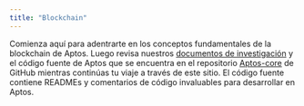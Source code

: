 ```yaml
---
title: "Blockchain"
---
```



Comienza aquí para adentrarte en los conceptos fundamentales de la blockchain de Aptos. Luego revisa nuestros [documentos de investigación](https://aptoslabs.com/research) y el código fuente de Aptos que se encuentra en el repositorio [Aptos-core](https://github.com/aptos-labs/aptos-core) de GitHub mientras continúas tu viaje a través de este sitio. El código fuente contiene READMEs y comentarios de código invaluables para desarrollar en Aptos.

<CardGrid>
  <LinkCard href="/es/network/blockchain/aptos-white-paper" title="Libro Blanco de Aptos" description="Explora el libro blanco fundacional de Aptos." />

  <LinkCard href="/es/network/blockchain/blockchain-deep-dive" title="Inmersión Profunda en la Blockchain de Aptos" description="Sumérgete profundamente en la mecánica y arquitectura de la blockchain de Aptos." />

  <LinkCard href="/es/network/blockchain/move" title="Move - Un Lenguaje y Runtime Web3" description="Aprende sobre Move, el lenguaje de contratos inteligentes diseñado para seguridad y verificación formal." />

  <LinkCard href="/es/network/blockchain/accounts" title="Cuentas" description="Aprende cómo funcionan las cuentas en la blockchain de Aptos." />

  <LinkCard href="/es/network/blockchain/resources" title="Recursos" description="Descubre cómo los recursos almacenan datos para contratos inteligentes en la cadena." />

  <LinkCard href="/es/network/blockchain/events" title="Eventos" description="Aprende cómo se generan y utilizan los eventos dentro de Aptos." />

  <LinkCard href="/es/network/blockchain/txns-states" title="Transacciones y Estados" description="Explora la relación entre transacciones y cambios de estado." />

  <LinkCard href="/es/network/blockchain/gas-txn-fee" title="Gas y Cargos de Transacción" description="Entiende el modelo de gas y cómo se calculan los cargos de transacción." />

  <LinkCard href="/es/network/blockchain/base-gas" title="Cálculo de Gas de Transacción" description="Aprende cómo se calculan los costos de gas para las transacciones." />

  <LinkCard href="/es/network/blockchain/blocks" title="Bloques" description="Descubre cómo Aptos agrupa las transacciones en bloques." />

  <LinkCard href="/es/network/blockchain/staking" title="Staking" description="Aprende sobre el mecanismo de staking y sus beneficios." />

  <LinkCard href="/es/network/blockchain/governance" title="Gobernanza" description="Entiende cómo se maneja la gobernanza en la blockchain de Aptos." />
</CardGrid>
